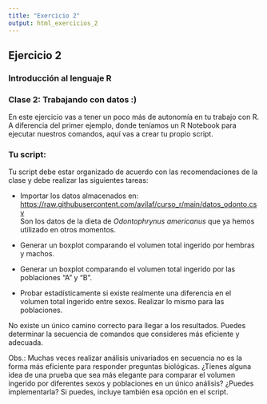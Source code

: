 ---
title: "Exercicio 2"
output: html_exercicios_2
---

## Ejercicio 2

### Introducción al lenguaje R

### Clase 2: Trabajando con datos :)

En este ejercicio vas a tener un poco más de autonomía en tu trabajo con R. A diferencia del primer ejemplo, donde teníamos un R Notebook para ejecutar nuestros comandos, aquí vas a crear tu propio script.

### Tu script:

Tu script debe estar organizado de acuerdo con las recomendaciones de la clase y debe realizar las siguientes tareas:

-   Importar los datos almacenados en: <https://raw.githubusercontent.com/avilaf/curso_r/main/datos_odonto.csv>\
    Son los datos de la dieta de *Odontophrynus americanus* que ya hemos utilizado en otros momentos.

-   Generar un boxplot comparando el volumen total ingerido por hembras y machos.

-   Generar un boxplot comparando el volumen total ingerido por las poblaciones "A" y "B".

-   Probar estadísticamente si existe realmente una diferencia en el volumen total ingerido entre sexos. Realizar lo mismo para las poblaciones.

No existe un único camino correcto para llegar a los resultados. Puedes determinar la secuencia de comandos que consideres más eficiente y adecuada.

Obs.: Muchas veces realizar análisis univariados en secuencia no es la forma más eficiente para responder preguntas biológicas. ¿Tienes alguna idea de una prueba que sea más elegante para comparar el volumen ingerido por diferentes sexos y poblaciones en un único análisis? ¿Puedes implementarla? Si puedes, incluye también esa opción en el script.
